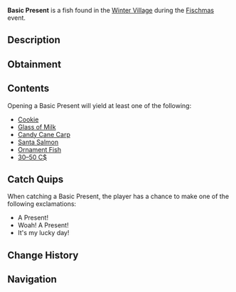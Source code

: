{{FishInfobox
|image          = Basic Present.png
|rarity         = Limited
|event          = Fischmas
|sea            = First Sea
|location       = [[Fischmas]]
|sublocation    = 
|sources        = Fishing Rod
|radar_location = 
|xp             = 40
|weather        = 
|time           = 
|season         = 
|bait           = Magnet
|base_weight    = 9
|base_value     = 120
|weight_range   = 0
|base_chance    = 9
|base_resil     = 60
}}
'''Basic Present''' is a {{Rarity|Limited}} fish found in the [[Winter Village]] during the [[Fischmas]] event.

== Description ==
{{Description|A nice christmas present wrapped in white and red gift paper. Maybe it has some goodies inside!|Bestiary Entry}}

== Obtainment ==
{{Description|Only can be caught during Fischmas24.|Bestiary Hint}}
{{Fish Availability|
Fischmas/Winter Village
|top_rods      = 
Magnet Rod\175372.69\175885.01;
Krampus's Rod\85851.29\132982.44;
Magma Rod\82639.93\128008.26;
Plastic Rod\75554.67\117033.29;
Leviathan's Fang Rod\56677.52\103174.5;
Fast Rod\52406.42\110501.89;
Ethereal Prism Rod\54931.18\85527.37;
Seraphic Rod\52917.18\84997.31;
No-Life Rod\52338.1\84809.83;
Trident Rod\49870.07\86412.52;
Rod Of The Forgotten Fang\49561.96\79652.14;
Free Spirit Rod\48324.28\83734.04;
Challenger's Rod\47898.03\79424.29;
Rod Of The Depths\44620.3\72743.23;
Rod Of The Exalted One\43897.36\73972.38;
Zeus Rod\43709.16\73730.83;
Verdant Shear Rod\43084.43\74359.89;
Blazebringer Rod\41632.54\71330.76;
Depthseeker Rod\39402.25\66269.08;
Avalanche Rod\35573.07\59787.19;
Volcanic Rod\34056.78\58316.74;
Training Rod\25038.46\78305.92;
Steady Rod\14833.95\19783.9
|recommended   = Magnet Rod
}}

== Contents ==
Opening a Basic Present will yield at least one of the following:
* [[Cookie]]
* [[Glass of Milk]]
* [[Candy Cane Carp]]
* [[Santa Salmon]]
* [[Ornament Fish]]
* [[30–50 C$]]

== Catch Quips ==
When catching a Basic Present, the player has a chance to make one of the following exclamations:
* A Present!
* Woah! A Present!
* It's my lucky day!

== Change History ==
{{Change History|{{subst:Current Version}}}}

== Navigation ==
{{Fish Navbox|Fischmas}}